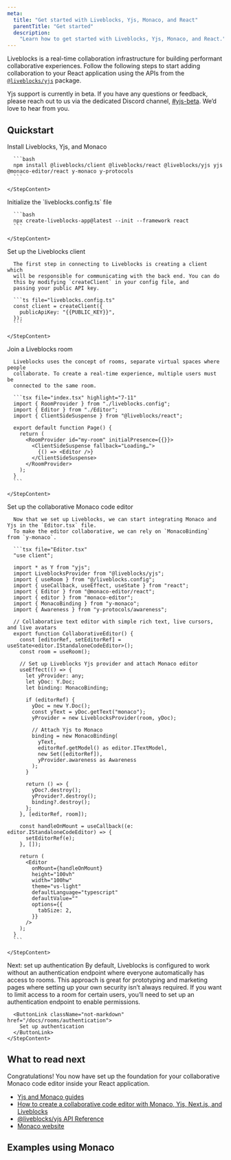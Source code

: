 ```yaml
---
meta:
  title: "Get started with Liveblocks, Yjs, Monaco, and React"
  parentTitle: "Get started"
  description:
    "Learn how to get started with Liveblocks, Yjs, Monaco, and React."
---
```


Liveblocks is a real-time collaboration infrastructure for building performant
collaborative experiences. Follow the following steps to start adding
collaboration to your React application using the APIs from the
[`@liveblocks/yjs`](/docs/api-reference/liveblocks-yjs) package.

<Banner title="Public beta">

Yjs support is currently in beta. If you have any questions or feedback, please
reach out to us via the dedicated Discord channel,
[#yjs-beta](https://discord.com/channels/913109211746009108/1123560088997728328).
We’d love to hear from you.

</Banner>

## Quickstart

<Steps>
  <Step>
    <StepTitle>Install Liveblocks, Yjs, and Monaco</StepTitle>
    <StepContent>

      ```bash
      npm install @liveblocks/client @liveblocks/react @liveblocks/yjs yjs @monaco-editor/react y-monaco y-protocols
      ```

    </StepContent>

  </Step>
  <Step>
    <StepTitle>Initialize the `liveblocks.config.ts` file</StepTitle>
    <StepContent>

      ```bash
      npx create-liveblocks-app@latest --init --framework react
      ```

    </StepContent>

  </Step>

  <Step>
    <StepTitle>Set up the Liveblocks client</StepTitle>
    <StepContent>

      The first step in connecting to Liveblocks is creating a client which
      will be responsible for communicating with the back end. You can do
      this by modifying `createClient` in your config file, and
      passing your public API key.

      ```ts file="liveblocks.config.ts"
      const client = createClient({
        publicApiKey: "{{PUBLIC_KEY}}",
      });
      ```

    </StepContent>

  </Step>
  <Step>
    <StepTitle>Join a Liveblocks room</StepTitle>
    <StepContent>

      Liveblocks uses the concept of rooms, separate virtual spaces where people
      collaborate. To create a real-time experience, multiple users must be
      connected to the same room.

      ```tsx file="index.tsx" highlight="7-11"
      import { RoomProvider } from "./liveblocks.config";
      import { Editor } from "./Editor";
      import { ClientSideSuspense } from "@liveblocks/react";

      export default function Page() {
        return (
          <RoomProvider id="my-room" initialPresence={{}}>
            <ClientSideSuspense fallback="Loading…">
              {() => <Editor />}
            </ClientSideSuspense>
          </RoomProvider>
        );
      }
      ```

    </StepContent>

  </Step>
  <Step>
    <StepTitle>Set up the collaborative Monaco code editor</StepTitle>
    <StepContent>

      Now that we set up Liveblocks, we can start integrating Monaco and Yjs in the `Editor.tsx` file.
      To make the editor collaborative, we can rely on `MonacoBinding` from `y-monaco`.

      ```tsx file="Editor.tsx"
      "use client";

      import * as Y from "yjs";
      import LiveblocksProvider from "@liveblocks/yjs";
      import { useRoom } from "@/liveblocks.config";
      import { useCallback, useEffect, useState } from "react";
      import { Editor } from "@monaco-editor/react";
      import { editor } from "monaco-editor";
      import { MonacoBinding } from "y-monaco";
      import { Awareness } from "y-protocols/awareness";

      // Collaborative text editor with simple rich text, live cursors, and live avatars
      export function CollaborativeEditor() {
        const [editorRef, setEditorRef] = useState<editor.IStandaloneCodeEditor>();
        const room = useRoom();

        // Set up Liveblocks Yjs provider and attach Monaco editor
        useEffect(() => {
          let yProvider: any;
          let yDoc: Y.Doc;
          let binding: MonacoBinding;

          if (editorRef) {
            yDoc = new Y.Doc();
            const yText = yDoc.getText("monaco");
            yProvider = new LiveblocksProvider(room, yDoc);

            // Attach Yjs to Monaco
            binding = new MonacoBinding(
              yText,
              editorRef.getModel() as editor.ITextModel,
              new Set([editorRef]),
              yProvider.awareness as Awareness
            );
          }

          return () => {
            yDoc?.destroy();
            yProvider?.destroy();
            binding?.destroy();
          };
        }, [editorRef, room]);

        const handleOnMount = useCallback((e: editor.IStandaloneCodeEditor) => {
          setEditorRef(e);
        }, []);

        return (
          <Editor
            onMount={handleOnMount}
            height="100vh"
            width="100hw"
            theme="vs-light"
            defaultLanguage="typescript"
            defaultValue=""
            options={{
              tabSize: 2,
            }}
          />
        );
      }
      ```

    </StepContent>

  </Step>

  <Step lastStep>
    <StepTitle>Next: set up authentication</StepTitle>
    <StepContent>
      By default, Liveblocks is configured to work without an authentication endpoint
      where everyone automatically has access to rooms. This approach is great for
      prototyping and marketing pages where setting up your own security isn’t always
      required. If you want to limit access to a room for certain users, you’ll need
      to set up an authentication endpoint to enable permissions.

      <ButtonLink className="not-markdown" href="/docs/rooms/authentication">
        Set up authentication
      </ButtonLink>
    </StepContent>

  </Step>

</Steps>

## What to read next

Congratulations! You now have set up the foundation for your collaborative
Monaco code editor inside your React application.

- [Yjs and Monaco guides](/docs/guides?technologies=yjs%2Cmonaco)
- [How to create a collaborative code editor with Monaco, Yjs, Next.js, and Liveblocks](/docs/guides/how-to-create-a-collaborative-code-editor-with-monaco-yjs-nextjs-and-liveblocks)
- [@liveblocks/yjs API Reference](/docs/api-reference/liveblocks-yjs)
- [Monaco website](https://microsoft.github.io/monaco-editor/)

## Examples using Monaco

<ListGrid columns={2}>
  <ExampleCard
    example={{
      title: "Collaborative Code Editor",
      slug: "collaborative-code-editor/nextjs-yjs-monaco",
      image: "/images/examples/thumbnails/code-editor.jpg",
    }}
    technologies={["nextjs"]}
    openInNewWindow
  />
</ListGrid>
